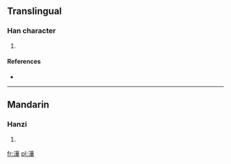 ==Translingual==

===Han character===
{{Han char|rn=85|rad=水|as=12|sn=15|four=3415<sub>4</sub>|canj=水廿一十 (ETMJ)}}

# {{defn|Han|sort=水12}}

====References====
* {{Han ref|kx=0652.190|dkj=18347|dj=1062.160|hdz=31736.080|uh=6F95|ud=28565|bh=E65D|bd=58973}}

----

==Mandarin==

===Hanzi===
{{cmn-hanzi|pin=[[hé]] ([[he2]])|wg=ho<sup>2</sup>}}

# {{defn|lang=cmn|sort=水12}}

[[fr:澕]]
[[pl:澕]]